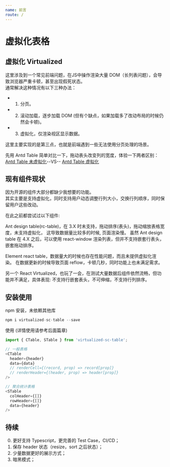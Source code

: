 ```yaml
---
name: 前言
route: /
---
```



# 虚拟化表格

## 虚拟化 Virtualized
这里涉及到一个常见前端问题，在JS中操作渲染大量 DOM（长列表问题），会导致浏览器严重卡顿，甚至出现假死状态。  
通常解决这种情况有以下三种办法：
* 1. 分页。
* 2. 滚动加载，逐步加载 DOM (但有个缺点，如果加载多了改动布局的时候仍然会卡顿)。
* 3. 虚拟化，仅渲染视区显示数据。

这里主要实现的是第三点，也就是前端遇到一些无法使用分页处理的场景。  

先用 Antd Table 简单对比一下，拖动表头改变列的宽度，体验一下两者区别：
<a href="https://codesandbox.io/s/antd-resize-5u469" target="_blank">Antd Table 未虚拟化</a>--VS--
<a href="https://codesandbox.io/s/antd-resize-5u469" target="_blank">Antd Table 虚拟化</a>  


## 现有组件现状
因为开源的组件大部分都缺少我想要的功能。  
其实主要是支持虚拟化，同时支持用户动态调整行列大小，交换行列顺序，同时保留用户这些改动。

在此之前都尝试过以下组件:

Ant design table(rc-table)，在 3.X 时未支持，拖动排序(表头)，拖动缩放表格宽度，未支持虚拟化，
这导致数据量比较多的时候, 页面渲染慢。
虽然 Ant design table 在 4.X 之后，可以使用 react-window 渲染列表，但并不支持嵌套行表头，嵌套拖动排序。

Element react table，数据量大的时候也存在性能问题，而且未提供虚拟化渲染。
在数据更新的时候导致页面 reflow，卡顿几秒，同时功能上也未满足需求。

另一个 React Virtualized，也玩了一会，在测试大量数据后组件依然流畅，但功能并不满足，具体表现:
不支持行嵌套表头，不可伸缩，不支持行列排序。

## 安装使用

npm 安装，未依赖其他库
```javascript
npm i virtualized-sc-table --save
```

使用 (详情使用请参考后面篇章)
```javascript
import { CTable, STable } from 'virtualized-sc-table';

// 一般表格
<CTable
  header={header}
  data={data}
  // renderCell={(record, prop) => record[prop]}
  // renderHeader={(header, prop) => header[prop]}
/>

// 聚合统计表格
<STable
  colHeader={[]}
  rowHeader={[]}
  data={header}
/>

```

## 待续
0. 更好支持 Typescript，更完善的 Test Case，CI/CD；
1. 保存 header 状态（resize，sort 之后状态）；
2. 少量数据更好的展示方式；
3. 暗黑模式；
